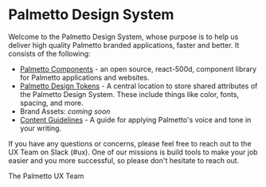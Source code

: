 
<Meta title="About/Introduction" />

# Palmetto Design System

Welcome to the Palmetto Design System, whose purpose is to help us deliver high quality Palmetto branded applications, faster and better. It consists of the following:

- [Palmetto Components](https://github.com/palmetto/palmetto-components) - an open source, react-500d, component library for Palmetto applications and websites.
- [Palmetto Design Tokens](https://github.com/palmetto/palmetto-design-tokens) - A central location to store shared attributes of the Palmetto Design System. These include things like color, fonts, spacing, and more.
- Brand Assets: _coming soon_
- [Content Guidelines](?path=/story/content-goals-and-principles--page) - A guide for applying Palmetto's voice and tone in your writing.

If you have any questions or concerns, please feel free to reach out to the UX Team on Slack (#ux). One of our missions is build tools to make your job easier and you more successful, so please don't hesitate to reach out.

The Palmetto UX Team
